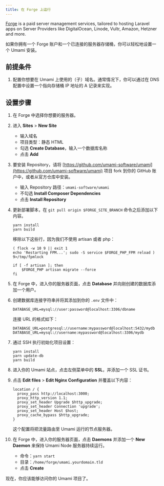```yaml
---
title: 在 Forge 上运行
---
```


[Forge](https://forge.laravel.com/) is a paid server management services, tailored to hosting Laravel apps on Server Providers like DigitalOcean,
Linode, Vultr, Amazon, Hetzner and more.

如果你拥有一个 Forge 账户和一个已连接的服务器存储桶，你可以轻松地设置一个 Umami 安装。

## 前提条件

1. 配置你想要在 Umami 上使用的（子）域名。通常情况下，你可以通过在 DNS 配置中设置一个指向存储桶 IP 地址的 A 记录来实现。

## 设置步骤

1. 在 Forge 中选择你想要的服务器。
2. 进入 **Sites** > **New Site**
   - 输入域名
   - 项目类型：静态 HTML
   - 勾选 **Create Database**，输入一个数据库名称
   - 点击 **Add**
3. 要安装 Repository，请将 [https://github.com/umami-software/umami](https://github.com/umami-software/umami) 项目 fork 到你的 GitHub 账户中，或者从官方仓库中安装。
   - 输入 Repository 路径：`umami-software/umami`
   - 不勾选 **Install Composer Dependencies**
   - 点击 **Install Repository**
4. 更新部署脚本，在 `git pull origin $FORGE_SITE_BRANCH` 命令之后添加以下内容。

   ```shell
   yarn install
   yarn build
   ```

   移除以下这些行，因为我们不使用 artisan 或者 php：

   ```shell
   ( flock -w 10 9 || exit 1
   echo 'Restarting FPM...'; sudo -S service $FORGE_PHP_FPM reload ) 9>/tmp/fpmlock

   if [ -f artisan ]; then
       $FORGE_PHP artisan migrate --force
   fi
   ```

5. 在 Forge 中，进入你的服务器页面，点击 **Database** 并向刚创建的数据库添加一个用户。
6. 创建数据库连接字符串并将其添加到你的 `.env` 文件中：

   ```dotenv
   DATABASE_URL=mysql://user:password@localhost:3306/dbname
   ```

   连接 URL 的格式如下：

   ```dotenv
   DATABASE_URL=postgresql://username:mypassword@localhost:5432/mydb
   DATABASE_URL=mysql://username:mypassword@localhost:3306/mydb
   ```

7. 通过 SSH 执行初始化项目设置：

   ```shell
   yarn install
   yarn update-db
   yarn build
   ```

8. 进入你的 Umami 站点，点击左侧菜单中的 **SSL**，并添加一个 SSL 证书。
9. 点击 **Edit files** > **Edit Nginx Configuration** 并覆盖以下内容：

   ```nginx
   location / {
     proxy_pass http://localhost:3000;
     proxy_http_version 1.1;
     proxy_set_header Upgrade $http_upgrade;
     proxy_set_header Connection 'upgrade';
     proxy_set_header Host $host;
     proxy_cache_bypass $http_upgrade;
   }
   ```

   这个配置将把流量路由至 Umami 运行的节点服务器。

10. 在 Forge 中，进入你的服务器页面，点击 **Daemons** 并添加一个 **New Daemon** 来保持 Umami Node 服务器持续运行。
    - 命令：`yarn start`
    - 目录：`/home/forge/umami.yourdomain.tld`
    - 点击 **Create**

现在，你应该能够访问你的 Umami 项目了。
